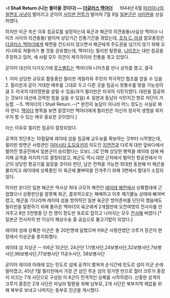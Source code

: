 >'''  I Shall Return.(나는 돌아올 것이다) ― [[더글러스 맥아더]]'''
　
1944년 6월 [[마리아나의 칠면조 사냥]]이 벌어지고 곧이어 [[사이판 전투]]가 벌어져 7월 9일 [[일본군]]은 [[사이판]]을 상실하였다. 

하지만 미군 측은 이후 침공로를 설정하는데 육군과 해군의 의견충돌(사실상 맥아더-니미츠 사이의 의견충돌) 벌어져 상당기간 진통기간을 겪었는데, [[조지 C. 마셜]] 참모총장은 [[더글러스 맥아더]]에게 체면을 건드리지 않으면서 해군에게 주도권을 넘기지 않기 위해 오키나와로 쳐들어가 볼 것을 권유했는데, 맥아더는 필리핀 탈환을, [[니미츠]]는 대만 침공을 주장하고 있어, 세 사람 모두 의견이 제각각이라 진통을 겪고 있었다. 

곧이어 대선이 다가오기에 [[루스벨트]]는 맥아더와 니미츠를 만나 상의를 했고, 결국

1. 이미 상당한 규모로 활동중인 필리핀 게릴라와 주민의 적극적인 협조를 얻을 수 있음
2. 필리핀과 같이 거대한 배후를 그대로 두고 다른 곳을 침공시 뒷통수를 맞을 가능성이 큼
3. 미국의 대의명분을 살릴 수 있음(과거 필리핀은 미국의 식민지였다. 대만을 침공하는 것보다 대선에 강력한 힘을 실을 수 있음)
4. 일본과 동남아 식민지간 항로 차단이 가능함.
--5. 맥아더의 I Shall Return.--[* 완전히 농담이 아니라 어느 정도는 사실로 봐야 한다. [[맥아더]] 항목을 보면 알겠지만 맥아더에게 필리핀은 자신의 정치적 생명을 좌지우지 할 수 있는 매우 중요한 곳이었다.]

라는 이유로 필리핀 침공이 결정되었다.

공격의 첫단추는 10월달에 레이테 섬을 침공해 교두보를 확보하는 것부터 시작했는데, 필리핀 방면군 사령관인 [[야마시타 도모유키]]의 의도인 [[지연전]]과 다르게 대만 앞바다에서 벌어진 항공전에서 일본군이 승리했다는 오보(...)로 인해 상당한 병력을 레이테 섬에 배치해 공격을 저지하기로 결정되었고, 해군도 역시 대만 근처에서 벌어진 항공전에서 미군이 상당한 항공기를 잃었을 것이라 판단, 남은 전력을 가능한 최대한 동원해 미 해군을 물리치고 레이테에 상륙중인 미 육군에 불벼락을 안겨주기 위해 3면에서 함대가 소집되었다.

하지만 온다던 일본 해군은 역사상 최대 규모의 해전인 [[레이테 해전]]에서 상륙함대에 근접했으나 상황판단을 잘못해 회군, 결과적으로는 패배하고 이후 재기불능 상태에 빠져버렸고, 해군을 기다리며 레이테 섬을 방어하던 일본 육군은 방어준비를 단단히 했음에도 필리핀을 탈환하기 위해 돌아온 맥아더의 육군에게 2개월만에 오천여명의 전사자를 안겨주고 8만 3천명중 단 천 명이 정도만 포로로 잡히고 나머지는 모두 [[전사]]해 버렸다.[* 일본군 전사자의 반 이상이 해상수송 중 공습으로 물고기밥이 되었다.]

레이테 섬에 상륙한 미군은 총 20만명에 달했으며 미6군 사령관였던 크루거 장군이 현장에서 지상군을 총지휘했다. 

레이테 섬 지상군 ㅡ 미6군
10군단, 24군단
1기병사단,24보병사단,32보병사단,7보병사단,96보병사단,77보병사단
11공수사단, 38보병사단

곧이어 레이테 아래에 있는 민도르 섬에 공격이 펼쳐져 순식간에 민도르 섬이 미군 손에 떨어졌고, 45년 1월 필리핀에서 가장 큰 섬인 루손 섬의 링가엔 만으로 월터 크루거 중장이 이끄는 7개 사단으로 구성된 미 6군이 전격적인 상륙를 시작하였다. 신중한 성격의 크루거 중장은 2개 사단은 마닐라 탈환을 위해 남부로, 2개 사단은 북부지역 제압을 위해 북부로 보내고 나머지는 동부로 진군을 개시했다.
